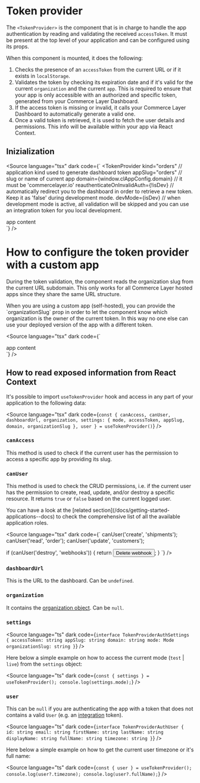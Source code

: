 
<Meta title="Getting Started/Token provider" />

# Token provider

The `<TokenProvider>` is the component that is in charge to handle the app authentication by reading and validating the received `accessToken`. It must be present at the top level of your application and can be configured using its props.

When this component is mounted, it does the following:

1. Checks the presence of an `accessToken` from the current URL or if it exists in `localStorage`.
1. Validates the token by checking its expiration date and if it's valid for the current `organization` and the current `app`. This is required to ensure that your app is only accessible with an authorized and specific token, generated from your Commerce Layer Dashboard.
1. If the access token is missing or invalid, it calls your Commerce Layer Dashboard to automatically generate a valid one.
1. Once a valid token is retrieved, it is used to fetch the user details and permissions. This info will be available within your app via React Context.

## Inizialization

<Source
  language="tsx"
  dark
  code={`
<TokenProvider
  kind="orders" // application kind used to generate dashboard token
  appSlug="orders" // slug or name of current app
  domain={window.clAppConfig.domain} // it must be 'commercelayer.io'
  reauthenticateOnInvalidAuth={!isDev} // automatically redirect you to the dashboard in order to retrieve a new token. Keep it as 'false' during development mode.
  devMode={isDev} // when development mode is active, all validation will be skipped and you can use an integration token for you local development.
>
  <div>app content</div>
</TokenProvider>
`}
/>

# How to configure the token provider with a custom app

During the token validation, the component reads the organization slug from the current URL subdomain. This only works for all Commerce Layer hosted apps since they share the same URL structure.

<span type="info">
  When you are using a custom app (self-hosted), you can provide the
  `organizationSlug` prop in order to let the component know which organization
  is the owner of the current token. In this way no one else can use your
  deployed version of the app with a different token.
</span>

<Source
  language="tsx"
  dark
  code={`
<TokenProvider organizationSlug="demo-store">
  <div>app content</div>
</TokenProvider>
`}
/>

## How to read exposed information from React Context

It's possible to import `useTokenProvider` hook and access in any part of your application to the following data:

<Source
  language="tsx"
  dark
  code={`
const {
  canAccess,
  canUser,
  dashboardUrl,
  organization,
  settings: { mode, accessToken, appSlug, domain, organizationSlug },
  user
} = useTokenProvider()
`}
/>

### `canAccess`

This method is used to check if the current user has the permission to access a specific app by providing its slug.

### `canUser`

This method is used to check the CRUD permissions, i.e. if the current user has the permission to create, read, update, and/or destroy a specific resource. It returns `true` or `false` based on the current logged user.

<span type="info" title="Application roles">
  You can have a look at the [related
  section](/docs/getting-started-applications--docs) to check the comprehensive
  list of all the available application roles.
</span>

<Source
  language="tsx"
  dark
  code={`
canUser('create', 'shipments');
canUser('read', 'order');
canUser('update', 'customers');

if (canUser('destroy', 'webhooks')) {
return <button>Delete webhook</button>;
}
`} />

### `dashboardUrl`

This is the URL to the dashboard. Can be `undefined`.

### `organization`

It contains the [organization object](https://docs.commercelayer.io/core/v/api-reference/organization/object). Can be `null`.

### `settings`

<Source
  language="ts"
  dark
  code={`
interface TokenProviderAuthSettings {
  accessToken: string
  appSlug: string
  domain: string
  mode: Mode
  organizationSlug: string
}
`}
/>

Here below a simple example on how to access the current mode (`test` | `live`) from the `settings` object:

<Source
  language="ts"
  dark
  code={`
const { settings } = useTokenProvider();
console.log(settings.mode);
`}
/>

### `user`

This can be `null` if you are authenticating the app with a token that does not contains a valid `User` (e.g. an [integration](https://docs.commercelayer.io/core/applications#integration) token).

<Source
  language="ts"
  dark
  code={`
interface TokenProviderAuthUser {
  id: string
  email: string
  firstName: string
  lastName: string
  displayName: string
  fullName: string
  timezone: string
}
`}
/>

Here below a simple example on how to get the current user timezone or it's full name:

<Source
  language="ts"
  dark
  code={`
const { user } = useTokenProvider();
console.log(user?.timezone);
console.log(user?.fullName);
`}
/>
